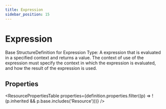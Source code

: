 ```yaml
---
title: Expression
sidebar_position: 15
---
```



# Expression

Base StructureDefinition for Expression Type: A expression that is evaluated in a specified context and returns a value. The context of use of the expression must specify the context in which the expression is evaluated, and how the result of the expression is used.

## Properties

<ResourcePropertiesTable properties={definition.properties.filter((p) => !(p.inherited && p.base.includes('Resource')))} />



